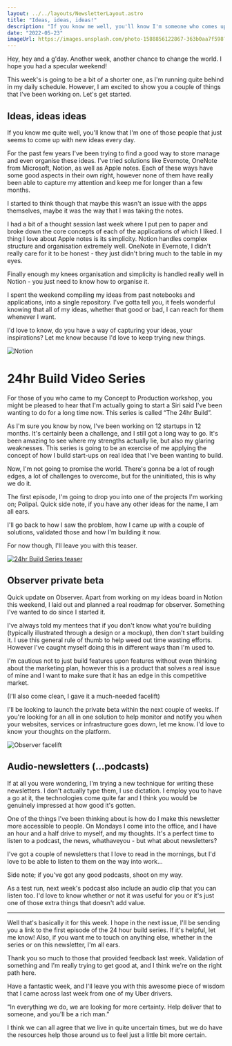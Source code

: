 ```yaml
---
layout: ../../layouts/NewsletterLayout.astro
title: "Ideas, ideas, ideas!"
description: "If you know me well, you'll know I'm someone who comes up with new ideas every day. I've been trying to find a good way to organise these thoughts."
date: "2022-05-23"
imageUrl: https://images.unsplash.com/photo-1588856122867-363b0aa7f598?ixlib=rb-1.2.1&ixid=MnwxMjA3fDB8MHxzZWFyY2h8MTN8fGlkZWFzfGVufDB8fDB8fA%3D%3D&auto=format&fit=crop&w=900&q=60
---
```


Hey, hey and a g'day. Another week, another chance to change the world. I hope you had a specular weekend!

This week's is going to be a bit of a shorter one, as I'm running quite behind in my daily schedule. However, I am excited to show you a couple of things that I've been working on. Let's get started.

## Ideas, ideas ideas

If you know me quite well, you'll know that I'm one of those people that just seems to come up with new ideas every day.

For the past few years I've been trying to find a good way to store manage and even organise these ideas. I've tried solutions like Evernote, OneNote from Microsoft, Notion, as well as Apple notes. Each of these ways have some good aspects in their own right, however none of them have really been able to capture my attention and keep me for longer than a few months.

I started to think though that maybe this wasn't an issue with the apps themselves, maybe it was the way that I was taking the notes.

I had a bit of a thought session last week where I put pen to paper and broke down the core concepts of each of the applications of which I liked. I thing I love about Apple notes is its simplicity. Notion handles complex structure and organisation extremely well. OneNote in Evernote, I didn't really care for it to be honest - they just didn't bring much to the table in my eyes.

Finally enough my knees organisation and simplicity is handled really well in Notion - you just need to know how to organise it.

I spent the weekend compiling my ideas from past notebooks and applications, into a single repository. I've gotta tell you, it feels wonderful knowing that all of my ideas, whether that good or bad, I can reach for them whenever I want.

I'd love to know, do you have a way of capturing your ideas, your inspirations? Let me know because I'd love to keep trying new things.

![Notion](/assets/newsletter/2022-05-23/notion.jpg)

# 24hr Build Video Series

For those of you who came to my Concept to Production workshop, you might be pleased to hear that I'm actually going to start a Siri said I've been wanting to do for a long time now. This series is called “The 24hr Build”.

As I'm sure you know by now, I've been working on 12 startups in 12 months. It's certainly been a challenge, and I still got a long way to go. It's been amazing to see where my strengths actually lie, but also my glaring weaknesses. This series is going to be an exercise of me applying the concept of how I build start-ups on real idea that I've been wanting to build.

Now, I'm not going to promise the world. There's gonna be a lot of rough edges, a lot of challenges to overcome, but for the uninitiated, this is why we do it.

The first episode, I'm going to drop you into one of the projects I'm working on; Polipal. Quick side note, if you have any other ideas for the name, I am all ears.

I'll go back to how I saw the problem, how I came up with a couple of solutions, validated those and how I'm building it now.

For now though, I'll leave you with this teaser.

[![24hr Build Series teaser](/assets/newsletter/2022-05-23/trailer.png)](https://youtu.be/3CbRFnSNaqo)

## Observer private beta

Quick update on Observer. Apart from working on my ideas board in Notion this weekend, I laid out and planned a real roadmap for observer. Something I've wanted to do since I started it.

I've always told my mentees that if you don't know what you're building (typically illustrated through a design or a mockup), then don't start building it. I use this general rule of thumb to help weed out time wasting efforts. However I've caught myself doing this in different ways than I'm used to.

I'm cautious not to just build features upon features without even thinking about the marketing plan, however this is a product that solves a real issue of mine and I want to make sure that it has an edge in this competitive market.

(I'll also come clean, I gave it a much-needed facelift)

I'll be looking to launch the private beta within the next couple of weeks. If you're looking for an all in one solution to help monitor and notify you when your websites, services or infrastructure goes down, let me know. I'd love to know your thoughts on the platform.

![Observer facelift](/assets/newsletter/2022-05-23/observer.jpg)

## Audio-newsletters (…podcasts)

If at all you were wondering, I'm trying a new technique for writing these newsletters. I don't actually type them, I use dictation. I employ you to have a go at it, the technologies come quite far and I think you would be genuinely impressed at how good it's gotten.

One of the things I've been thinking about is how do I make this newsletter more accessible to people. On Mondays I come into the office, and I have an hour and a half drive to myself, and my thoughts. It's a perfect time to listen to a podcast, the news, whathaveyou - but what about newsletters?

I've got a couple of newsletters that I love to read in the mornings, but I'd love to be able to listen to them on the way into work…

Side note; if you've got any good podcasts, shoot on my way.

As a test run, next week's podcast also include an audio clip that you can listen too. I'd love to know whether or not it was useful for you or it's just one of those extra things that doesn't add value.

---

Well that's basically it for this week. I hope in the next issue, I'll be sending you a link to the first episode of the 24 hour build series. If it's helpful, let me know! Also, if you want me to touch on anything else, whether in the series or on this newsletter, I'm all ears.

Thank you so much to those that provided feedback last week. Validation of something and I'm really trying to get good at, and I think we're on the right path here.

Have a fantastic week, and I'll leave you with this awesome piece of wisdom that I came across last week from one of my Uber drivers.

“In everything we do, we are looking for more certainty. Help deliver that to someone, and you'll be a rich man.”

I think we can all agree that we live in quite uncertain times, but we do have the resources help those around us to feel just a little bit more certain.
